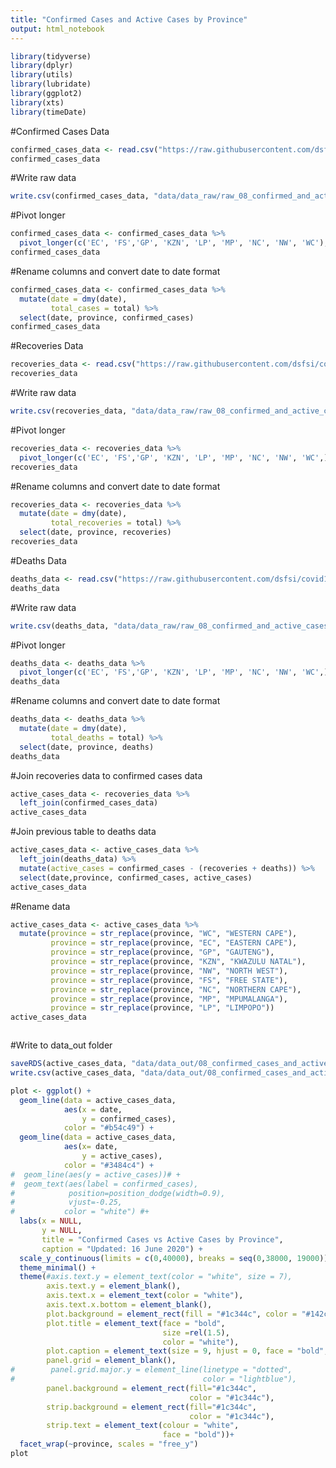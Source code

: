 ```yaml
---
title: "Confirmed Cases and Active Cases by Province"
output: html_notebook
---
```


```r
library(tidyverse)
library(dplyr)
library(utils)
library(lubridate)
library(ggplot2)
library(xts)
library(timeDate)
```

#Confirmed Cases Data
```r
confirmed_cases_data <- read.csv("https://raw.githubusercontent.com/dsfsi/covid19za/master/data/covid19za_provincial_cumulative_timeline_confirmed.csv", na.strings = "", fileEncoding = "UTF-8-BOM", stringsAsFactors = TRUE)
confirmed_cases_data
```

#Write raw data
```r
write.csv(confirmed_cases_data, "data/data_raw/raw_08_confirmed_and_active_cases_by_province/raw_cases.csv")
```

#Pivot longer
```r
confirmed_cases_data <- confirmed_cases_data %>% 
  pivot_longer(c('EC', 'FS','GP', 'KZN', 'LP', 'MP', 'NC', 'NW', 'WC'), names_to = "province", values_to = "confirmed_cases")
confirmed_cases_data
```

#Rename columns and convert date to date format
```r
confirmed_cases_data <- confirmed_cases_data %>%
  mutate(date = dmy(date),
         total_cases = total) %>% 
  select(date, province, confirmed_cases)
confirmed_cases_data
```

#Recoveries Data
```r
recoveries_data <- read.csv("https://raw.githubusercontent.com/dsfsi/covid19za/master/data/covid19za_provincial_cumulative_timeline_recoveries.csv", na.strings = "", fileEncoding = "UTF-8-BOM", stringsAsFactors = TRUE)
recoveries_data
```

#Write raw data
```r
write.csv(recoveries_data, "data/data_raw/raw_08_confirmed_and_active_cases_by_province/raw_recoveries.csv")
```

#Pivot longer
```r
recoveries_data <- recoveries_data %>% 
  pivot_longer(c('EC', 'FS','GP', 'KZN', 'LP', 'MP', 'NC', 'NW', 'WC',), names_to = "province", values_to = "recoveries")
recoveries_data
```

#Rename columns and convert date to date format
```r
recoveries_data <- recoveries_data %>%
  mutate(date = dmy(date),
         total_recoveries = total) %>% 
  select(date, province, recoveries) 
recoveries_data
```

#Deaths Data
```r
deaths_data <- read.csv("https://raw.githubusercontent.com/dsfsi/covid19za/master/data/covid19za_provincial_cumulative_timeline_deaths.csv", na.strings = "", fileEncoding = "UTF-8-BOM", stringsAsFactors = TRUE)
deaths_data
```

#Write raw data
```r
write.csv(deaths_data, "data/data_raw/raw_08_confirmed_and_active_cases_by_province/raw_deaths.csv")
```

#Pivot longer
```r
deaths_data <- deaths_data %>% 
  pivot_longer(c('EC', 'FS','GP', 'KZN', 'LP', 'MP', 'NC', 'NW', 'WC',), names_to = "province", values_to = "deaths")
deaths_data
```

#Rename columns and convert date to date format
```r
deaths_data <- deaths_data %>%
  mutate(date = dmy(date),
         total_deaths = total) %>% 
  select(date, province, deaths)
deaths_data
```

#Join recoveries data to confirmed cases data
```r
active_cases_data <- recoveries_data %>% 
  left_join(confirmed_cases_data)
active_cases_data
```
#Join previous table to deaths data 
```r
active_cases_data <- active_cases_data %>% 
  left_join(deaths_data) %>% 
  mutate(active_cases = confirmed_cases - (recoveries + deaths)) %>% 
  select(date,province, confirmed_cases, active_cases)
active_cases_data
```

#Rename data
```r
active_cases_data <- active_cases_data %>% 
  mutate(province = str_replace(province, "WC", "WESTERN CAPE"),
         province = str_replace(province, "EC", "EASTERN CAPE"),
         province = str_replace(province, "GP", "GAUTENG"),
         province = str_replace(province, "KZN", "KWAZULU NATAL"),
         province = str_replace(province, "NW", "NORTH WEST"),
         province = str_replace(province, "FS", "FREE STATE"),
         province = str_replace(province, "NC", "NORTHERN CAPE"),
         province = str_replace(province, "MP", "MPUMALANGA"),
         province = str_replace(province, "LP", "LIMPOPO"))
active_cases_data
```

```r

```



#Write to data_out folder
```r
saveRDS(active_cases_data, "data/data_out/08_confirmed_cases_and_active_cases_by_province.rds")
write.csv(active_cases_data, "data/data_out/08_confirmed_cases_and_active_cases_by_province.csv")
```

<!-- Incomplete -->

```r
plot <- ggplot() + 
  geom_line(data = active_cases_data,
            aes(x = date,
                y = confirmed_cases),
            color = "#b54c49") +
  geom_line(data = active_cases_data,
            aes(x= date,
                y = active_cases),
            color = "#3484c4") +
#  geom_line(aes(y = active_cases))# +
#  geom_text(aes(label = confirmed_cases), 
#            position=position_dodge(width=0.9), 
#            vjust=-0.25,
#           color = "white") #+
  labs(x = NULL,
       y = NULL,
       title = "Confirmed Cases vs Active Cases by Province",
       caption = "Updated: 16 June 2020") +
  scale_y_continuous(limits = c(0,40000), breaks = seq(0,38000, 19000)) +
  theme_minimal() + 
  theme(#axis.text.y = element_text(color = "white", size = 7),
        axis.text.y = element_blank(),
        axis.text.x = element_text(color = "white"),
        axis.text.x.bottom = element_blank(),
        plot.background = element_rect(fill = "#1c344c", color = "#142c44", size = 5),
        plot.title = element_text(face = "bold", 
                                  size =rel(1.5), 
                                  color = "white"),
        plot.caption = element_text(size = 9, hjust = 0, face = "bold", color = "white"),
        panel.grid = element_blank(),
#        panel.grid.major.y = element_line(linetype = "dotted",
#                                          color = "lightblue"),
        panel.background = element_rect(fill="#1c344c", 
                                        color = "#1c344c"),
        strip.background = element_rect(fill="#1c344c", 
                                        color = "#1c344c"),
        strip.text = element_text(colour = "white",
                                  face = "bold"))+
  facet_wrap(~province, scales = "free_y")
plot
```
















